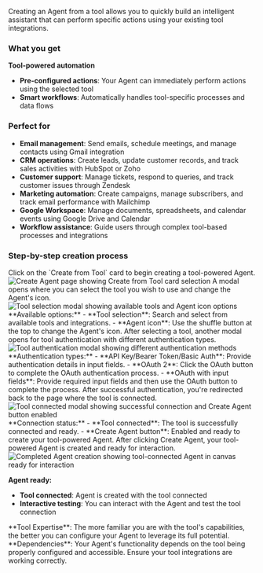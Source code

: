 Creating an Agent from a tool allows you to quickly build an intelligent assistant that can perform specific actions using your existing tool integrations.

### What you get

**Tool-powered automation**

- **Pre-configured actions**: Your Agent can immediately perform actions using the selected tool
- **Smart workflows**: Automatically handles tool-specific processes and data flows

### Perfect for

- **Email management**: Send emails, schedule meetings, and manage contacts using Gmail integration
- **CRM operations**: Create leads, update customer records, and track sales activities with HubSpot or Zoho
- **Customer support**: Manage tickets, respond to queries, and track customer issues through Zendesk
- **Marketing automation**: Create campaigns, manage subscribers, and track email performance with Mailchimp
- **Google Workspace**: Manage documents, spreadsheets, and calendar events using Google Drive and Calendar
- **Workflow assistance**: Guide users through complex tool-based processes and integrations

### Step-by-step creation process

<Steps>
<Step title="Select Create from Tool">
  Click on the `Create from Tool` card to begin creating a tool-powered Agent.
  
  <Frame>
  <img src="/images/dashboard/agent/tool/step1.png" alt="Create Agent page showing Create from Tool card selection" />
  </Frame>
</Step>

<Step title="Select tool and configure Agent">
  A modal opens where you can select the tool you wish to use and change the
  Agent's icon.
  <Frame>
    <img
      src="/images/dashboard/agent/tool/step-2-tool-selection.png"
      alt="Tool selection modal showing available tools and Agent icon options"
    />
  </Frame>
  **Available options:**
  - **Tool selection**: Search and select from available tools and integrations.
  - **Agent icon**: Use the shuffle button at the top to change the Agent's icon.
</Step>

<Step title="Authenticate with the tool">
  After selecting a tool, another modal opens for tool authentication with
  different authentication types.
  <Frame>
    <img
      src="/images/dashboard/agent/tool/step-3-tool-authentication.png"
      alt="Tool authentication modal showing different authentication methods"
    />
  </Frame>
**Authentication types:**
- **API Key/Bearer Token/Basic Auth**: Provide authentication details in input fields.
- **OAuth 2**: Click the OAuth button to complete the OAuth authentication process.
- **OAuth with input fields**: Provide required input fields and then use the OAuth button to complete the process.
</Step>

<Step title="Tool connected and ready">
  After successful authentication, you're redirected back to the page where the
  tool is connected.
  <Frame>
    <img
      src="/images/dashboard/agent/tool/step-4-tool-connected-Agent/create-Agent.png"
      alt="Tool connected modal showing successful connection and Create Agent button enabled"
    />
  </Frame>
**Connection status:**
- **Tool connected**: The tool is successfully connected and ready.
- **Create Agent button**: Enabled and ready to create your tool-powered Agent.
</Step>

<Step title="Agent created and ready">
  After clicking Create Agent, your tool-powered Agent is created and ready for interaction.
  
  <Frame>
  <img src="/images/dashboard/agent/tool/step-5-agent-created-in-canvas.png" alt="Completed Agent creation showing tool-connected Agent in canvas ready for interaction" />
  </Frame>
  
  **Agent ready:**
  - **Tool connected**: Agent is created with the tool connected
  - **Interactive testing**: You can interact with the Agent and test the tool connection
</Step>
</Steps>

<Tip>
  **Tool Expertise**: The more familiar you are with the tool's capabilities,
  the better you can configure your Agent to leverage its full potential.
</Tip>

<Note>
  **Dependencies**: Your Agent's functionality depends on the tool being
  properly configured and accessible. Ensure your tool integrations are working
  correctly.
</Note>
